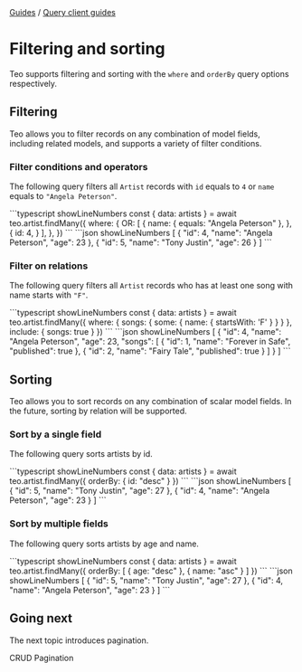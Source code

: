 
<div className="breadcrumbs">
  <span className="breadcrumb">
    <a href="/guides">Guides</a>
  </span>
  <span> / </span>
  <span className="breadcrumb">
    <a href="/guides/query-client-guides">Query client guides</a>
  </span>
</div>

# Filtering and sorting

Teo supports filtering and sorting with the `where` and `orderBy` query options
respectively.

## Filtering

Teo allows you to filter records on any combination of model fields, including
related models, and supports a variety of filter conditions.

### Filter conditions and operators

The following query filters all `Artist` records with `id` equals to `4` or
`name` equals to `"Angela Peterson"`.

<CodeResult name="HTTP response" defaultOpen={true}>
```typescript showLineNumbers
const { data: artists } = await teo.artist.findMany({
  where: {
    OR: [
      {
        name: { equals: "Angela Peterson" },
      },
      {
        id: 4,
      }
    ],
  },
})
```
```json showLineNumbers
[
  {
    "id": 4,
    "name": "Angela Peterson",
    "age": 23
  },
  {
    "id": 5,
    "name": "Tony Justin",
    "age": 26
  }
]
```
</CodeResult>

### Filter on relations

The following query filters all `Artist` records who has at least one song with
name starts with `"F"`.

<CodeResult name="HTTP response" defaultOpen={true}>
```typescript showLineNumbers
const { data: artists } = await teo.artist.findMany({
  where: {
    songs: {
      some: {
        name: { startsWith: 'F' }
      }
    }
  },
  include: {
    songs: true
  }
})
```
```json showLineNumbers
[
  {
    "id": 4,
    "name": "Angela Peterson",
    "age": 23,
    "songs": [
      {
        "id": 1,
        "name": "Forever in Safe",
        "published": true
      },
      {
        "id": 2,
        "name": "Fairy Tale",
        "published": true
      }
    ]
  }
]
```
</CodeResult>

## Sorting

Teo allows you to sort records on any combination of scalar model fields. In
the future, sorting by relation will be supported.

### Sort by a single field

The following query sorts artists by id.

<CodeResult name="HTTP response" defaultOpen={true}>
```typescript showLineNumbers
const { data: artists } = await teo.artist.findMany({
  orderBy: {
    id: "desc"
  }
})
```
```json showLineNumbers
[
  {
    "id": 5,
    "name": "Tony Justin",
    "age": 27
  },
  {
    "id": 4,
    "name": "Angela Peterson",
    "age": 23
  }
]
```
</CodeResult>

### Sort by multiple fields

The following query sorts artists by age and name.

<CodeResult name="HTTP response" defaultOpen={true}>
```typescript showLineNumbers
const { data: artists } = await teo.artist.findMany({
  orderBy: [
    {
      age: "desc"
    },
    {
      name: "asc"
    }
  ]
})
```
```json showLineNumbers
[
  {
    "id": 5,
    "name": "Tony Justin",
    "age": 27
  },
  {
    "id": 4,
    "name": "Angela Peterson",
    "age": 23
  }
]
```
</CodeResult>

## Going next

The next topic introduces pagination.

<PrevNext>
  <PrevArticle href="/concepts/components/teo-query-client/crud">CRUD</PrevArticle>
  <NextArticle href="/concepts/components/teo-query-client/pagination">Pagination</NextArticle>
</PrevNext>
